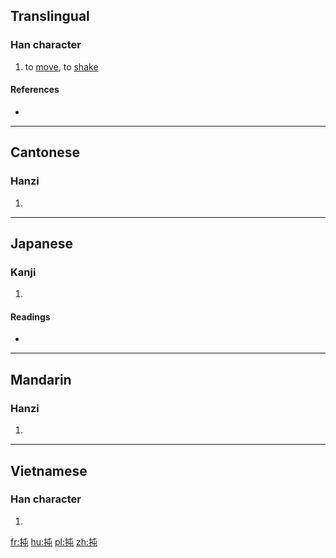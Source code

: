 ==Translingual==

===Han character===
{{Han char|rn=64|rad=手|as=04|sn=7|four=50017|canj=QPU|ids=⿰扌屯}}

# to [[move]], to [[shake]]

====References====
* {{Han ref|kx=0419.170|dkj=11850|dj=0766.090|hdz=31835.030|uh=627D|ud=25213|bh=CAF4|bd=51956}}

----

==Cantonese==

===Hanzi===
{{yue-hanzi|jyut=[[dan3]], [[dan6]]|y=dan3, dan6}}

# {{defn|lang=yue|sort=手04}}

----

==Japanese==

===Kanji===
{{ja-kanji|grade=|rs=手04}}

# {{defn|lang=ja|sort=手04}}

====Readings====
* {{ja-readings|on=[[とん]] (ton)|kun=[[ひく]] (hiku)}}

----

==Mandarin==

===Hanzi===
{{cmn-hanzi|pin=[[dèn]] ([[den4]])|wg=ten<sup>4</sup>}}

# {{defn|lang=cmn|sort=手04}}

----

==Vietnamese==

===Han character===
{{vi-readings|rs=手04| hanviet = đùn}}

# {{defn|lang=vi|sort=手04}}

[[fr:扽]]
[[hu:扽]]
[[pl:扽]]
[[zh:扽]]